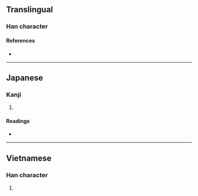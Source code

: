 {{character info}}
==Translingual==

===Han character===
{{Han char|rn=98|rad=瓦|as=07|sn=12|four=|canj=MNWG|ids=⿺瓦里}}

====References====
* {{Han ref|kx=0749.301|dkj=21519|hdz=21425.141|uh=74FC|ud=29948}}

----

==Japanese==

===Kanji===
{{ja-kanji|grade=|rs=瓦07}}

# {{rfdef|ja|sort=瓦07}}

====Readings====
* {{ja-readings|on=|kun=[[さらけ]] (sarake)|nanori=}}

----

==Vietnamese==

===Han character===
{{vi-hantu|[[li]]|rs=瓦07}}

# {{rfdef|vi|sort=瓦07}}